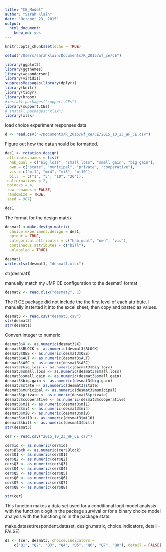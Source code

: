 ```yaml
---
title: "CE_Model"
author: "Sarah Klain"
date: "October 23, 2015"
output: 
  html_document: 
    keep_md: yes
---
```

```r
knitr::opts_chunk$set(echo = TRUE)
```


```r
setwd("/Users/sarahklain/Documents/R_2015/wf_ce/CE")

library(ggplot2)
library(ggthemes)
library(wesanderson)
library(viridis)
suppressMessages(library(dplyr))
library(knitr)
library(tidyr)
library(broom)
#install.packages("support.CEs")
library(support.CEs)
# install.packages("xlsx")
library(xlsx)
```

load choice experiment responses data

```r
d <- read.csv("~/Documents/R_2015/wf_ce/CE/2015_10_23_WF_CE.csv")
```

Figure out how the data should be formatted.

```r
des1 <- rotation.design(
 attribute.names = list(
  hab_qual = c("big loss", "small loss", "small gain", "big gain"), 
  own = c("state", "municipal", "private", "cooperative"), 
  vis = c("mi1", "mi4", "mi8", "mi10"), 
  bill  = c("1", "5", "10", "20")), 
 nalternatives = 2,
 nblocks = 4,
 row.renames = FALSE, 
 randomize = TRUE,
 seed = 987)

des1
```

The format for the design matrix

```r
desmat1 <-make.design.matrix(
  choice.experiment.design = des1,
  optout = TRUE,
  categorical.attributes = c("hab_qual", "own", "vis"), 
  continuous.attributes = c("bill"),
  unlabeled = TRUE)

desmat1
write.xlsx(desmat1, "desmat1.xlsx")
```
str(desmat1)

manually match my JMP CE configuration to the desmat1 format
```r
desmat2 <- read.xlsx("desmat2", 1)

```

The R CE package did not include the the first level of each attribute. I manually insterted it into the excel sheet, then copy and pasted as values. 

```r
desmat3 <- read.csv("desmat3.csv")
str(desmat3)
str(desmat1)
```

Convert integer to numeric

```r
desmat3$X <- as.numeric(desmat3$X)
desmat3$BLOCK <- as.numeric(desmat3$BLOCK)
desmat3$QES <- as.numeric(desmat3$QES)
desmat3$ALT <- as.numeric(desmat3$ALT)
desmat3$ASC <- as.numeric(desmat3$ASC)
desmat3$big.loss <- as.numeric(desmat3$big.loss)
desmat3$small.loss <- as.numeric(desmat3$small.loss)
desmat3$small.gain <- as.numeric(desmat3$small.gain)
desmat3$big.gain <- as.numeric(desmat3$big.gain)
desmat3$state <- as.numeric(desmat3$state)
desmat3$municipal <- as.numeric(desmat3$municipal)
desmat3$private <- as.numeric(desmat3$private)
desmat3$cooperative <- as.numeric(desmat3$cooperative)
desmat3$mi1 <- as.numeric(desmat3$mi1)
desmat3$mi4 <- as.numeric(desmat3$mi4)
desmat3$mi8 <- as.numeric(desmat3$mi8)
desmat3$mi10 <- as.numeric(desmat3$mi10)
desmat3$bill <- as.numeric(desmat3$bill)
str(desmat3)
```

```r
cer <- read.csv("2015_10_23_WF_CE.csv")

cer$id <- as.numeric(cer$id)
cer$Block <- as.numeric(cer$Block)
cer$Q1 <- as.numeric(cer$Q1)
cer$Q2 <- as.numeric(cer$Q2)
cer$Q3 <- as.numeric(cer$Q3)
cer$Q4 <- as.numeric(cer$Q4)
cer$Q5 <- as.numeric(cer$Q5)
cer$Q6 <- as.numeric(cer$Q6)
cer$Q7 <- as.numeric(cer$Q7)
cer$Q8 <- as.numeric(cer$Q8)

str(cer)
```

This function makes a data set used for a conditional logit model analysis with the function clogit in the package survival or for a binary choice model analysis with the function glm in the package stats.

make.dataset(respondent.dataset, design.matrix,
                 choice.indicators, detail = FALSE)

```r
ds <- (cer, desmat3, choice.indicators =
    c("Q1", "Q2", "Q3", "Q4", "Q5", "Q6", "Q7", "Q8"), detail = FALSE)
```


